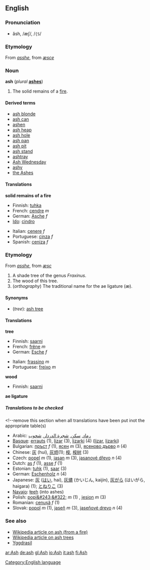 {{See|Ash}}
==English==
[[Category:English language]]

===Pronunciation===
*ăsh, /æʃ/, /<tt>{S</tt>/

===Etymology===
From {{enm}} ''[[asshe]]'', from {{ang}} ''[[æsce]]''

===Noun===
'''ash''' (''plural'' '''[[ashes]]''')
#The solid remains of a [[fire]].

====Derived terms====
*[[ash blonde]]
*[[ash can]]
*[[ashen]]<!--belongs on the page for "ashen": Polish-popiół-->
*[[ash heap]]
*[[ash hole]]
*[[ash pan]]
*[[ash pit]]
*[[ash stand]]
*[[ashtray]]
*[[Ash Wednesday]]
*[[ashy]]
*[[the Ashes]]<!--in cricket-->

====Translations====

'''solid remains of a fire'''
{{top}}
*Finnish: [[tuhka]]
*French: [[cendre]] ''m''
*German: [[Asche]] ''f''
*[[Ido]]: [[cindro]]
{{mid}}
*Italian: [[cenere]] ''f''
*Portuguese: [[cinza]] ''f''
*Spanish: [[ceniza]] ''f''
{{bottom}}

===Etymology===
From {{enm}} ''[[asshe]]'', from {{ang}} ''[[æsc]]''

#A shade tree of the genus ''Fraxinus''.
#The wood of this tree.
#(''orthography'') The traditional name for the ae ligature (æ).

====Synonyms====
*(''tree''): [[ash tree]]

====Translations====

'''tree'''
{{top}}
*Finnish: [[saarni]]
*French: [[frêne]] ''m''
*German: [[Esche]] ''f''
{{mid}}
*Italian: [[frassino]] ''m''
*Portuguese: [[freixo]] ''m''
{{bottom}}

'''wood'''
{{top}}
*Finnish: [[saarni]]
{{mid}}
{{bottom}}

'''ae ligature'''
{{top}}
{{mid}}
{{bottom}}

=====Translations to be checked=====
<!--remove this section when all translations have been put inot the appropriate table(s)
{{checktrans}}

*Arabic: [[رماد]], [[سكن]], [[شجرة الدردار]], [[شحوب]]
*[[Basque]]: [[errauts]] (1), [[lizar]] (3), [[lizarki]] (4) ([http://eu.wiktionary.org/wiki/lizar lizar], [http://eu.wiktionary.org/wiki/lizarki lizarki])
*Bulgarian: [[пръст]] ''f'' (1), [[ясен]] ''m'' (3), [[ясеново дърво]] ''n'' (4)
*Chinese: [[灰]] (huí), [[灰烬]](1); [[桉]], [[桉树]] (3)
*Czech: [[popel]]  ''m''  (1),  [[jasan]]  ''m'' (3),  [[jasanové dřevo]]  ''n'' (4)
*Dutch: [[as#Dutch|as]] ''f'' (1), [[asse#Dutch|asse]] ''f'' (1)
*Estonian: [[tuhk]] (1), [[saar#Estonian|saar]] (3)
*German: [[Eschenholz]] ''n'' (4)
*Japanese: [[灰]] ([[はい]], hai), [[灰燼]] (かいじん, kaijin), [[灰がら]] (はいがら, haigara) (1); [[とねりこ]] (3)
*[[Navajo]]: [[łeeh]] (into ashes)
*Polish: [[popi&#243;&#322;]] ''m'' (1) , [[jesion]] ''m'' (3)
*Romanian: [[cenuşă]] ''f'' (1)
*Slovak: [[popol]]  ''m'' (1),  [[jaseň]]  ''m'' (3),   [[jaseňové drevo]]  ''n'' (4)

===See also===
*[[w:ash|Wikipedia article on ash (from a fire)]]
*[[w:ash tree|Wikipedia article on ash trees]]
*[[Yggdrasil]]

[[ar:Ash]]
[[de:ash]]
[[gl:Ash]]
[[io:Ash]]
[[it:ash]]
[[fi:Ash]]
